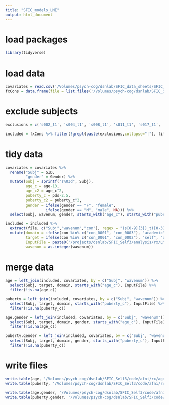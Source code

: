 ```yaml
---
title: "SFIC_models_LME"
output: html_document
---
```


# load packages
```r
library(tidyverse)
```

# load data
```r
covariates = read.csv('/Volumes/psych-cog/dsnlab/SFIC_data_sheets/SFIC_age.pds.gender.csv')
fxCons = data.frame(file = list.files('/Volumes/psych-cog/dsnlab/SFIC_Self3/analysis/rx/LME_FX/'))
```

# exclude subjects
```r
exclusions = c('s002_t1', 's004_t1', 's008_t1', 's011_t1', 's017_t1', 's026_t1', 's033_t2', 's034_t1', 's041_t1', 's044_t1', 's047_t1', 's051_t1', 's054_t1', 's057_t1', 's059_t1', 's061_t1', 's063_t1', 's070_t2', 's074_t1', 's074_t2', 's078_t1', 's084_t1', 's090_t2', 's090_t3', 's094_t1', 's094_t2', 's096_t1')

included = fxCons %>% filter(!grepl(paste(exclusions,collapse="|"), file))
```

# tidy data
```r
covariates = covariates %>%
  rename("Subj" = SID,
         "gender" = Gender) %>%
  mutate(Subj = sprintf("s%03d", Subj),
         age_c = age-13,
         age_c2 = age_c^2,
         puberty_c = pds-2.5,
         puberty_c2 = puberty_c^2,
         gender = ifelse(gender == "F", "female",
                  ifelse(gender == "M", "male", NA))) %>%
  select(Subj, wavenum, gender, starts_with("age_c"), starts_with("puberty_c"))

included = included %>%
  extract(file, c("Subj","wavenum","con"), regex = "(s[0-9]{3})_t([0-3]{1})_(con_[0-4]{4}).nii", remove = FALSE) %>%
  mutate(domain = ifelse(con %in% c("con_0001", "con_0003"), "academic", "social"),
         target = ifelse(con %in% c("con_0001", "con_0002"), "self", "other"),
         InputFile = paste0('/projects/dsnlab/SFIC_Self3/analysis/rx/LME_FX/',file),
         wavenum = as.integer(wavenum))
```

# merge data
```r
age = left_join(included, covariates, by = c("Subj", "wavenum")) %>%
  select(Subj, target, domain, starts_with("age_c"), InputFile) %>%
  filter(!is.na(age_c))

puberty = left_join(included, covariates, by = c("Subj", "wavenum")) %>%
  select(Subj, target, domain, starts_with("puberty_c"), InputFile) %>%
  filter(!is.na(puberty_c))

age.gender = left_join(included, covariates, by = c("Subj", "wavenum")) %>%
  select(Subj, target, domain, gender, starts_with("age_c"), InputFile) %>%
  filter(!is.na(age_c))

puberty.gender = left_join(included, covariates, by = c("Subj", "wavenum")) %>%
  select(Subj, target, domain, gender, starts_with("puberty_c"), InputFile) %>%
  filter(!is.na(puberty_c))
```

# write files
```r
write.table(age, '/Volumes/psych-cog/dsnlab/SFIC_Self3/code/afni/rx/age_exclusions_model.txt', sep = "\t", quote=FALSE, row.names = FALSE)
write.table(puberty, '/Volumes/psych-cog/dsnlab/SFIC_Self3/code/afni/rx/puberty_exclusions_model.txt', sep = "\t", quote=FALSE, row.names = FALSE)

write.table(age.gender, '/Volumes/psych-cog/dsnlab/SFIC_Self3/code/afni/rx/age.gender_exclusions_model.txt', sep = "\t", quote=FALSE, row.names = FALSE)
write.table(puberty.gender, '/Volumes/psych-cog/dsnlab/SFIC_Self3/code/afni/rx/puberty.gender_exclusions_model.txt', sep = "\t", quote=FALSE, row.names = FALSE)
```
